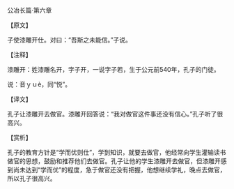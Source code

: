 

公冶长篇·第六章

【原文】

子使漆雕开仕。对曰：“吾斯之未能信。”子说。

【注释】

漆雕开：姓漆雕名开，字子开，一说字子若，生于公元前540年，孔子的门徒。

说：音ｙｕè，同“悦”。

【译文】

孔子让漆雕开去做官。漆雕开回答说：“我对做官这件事还没有信心。”孔子听了很高兴。

【赏析】

孔子的教育方针是“学而优则仕”，学到知识，就要去做官，他经常向学生灌输读书做官的思想，鼓励和推荐他们去做官。孔子让他的学生漆雕开去做官，但漆雕开感到尚未达到“学而优”的程度，急于做官还没有把握，他想继续学礼，晚点去做官，所以孔子很高兴。

